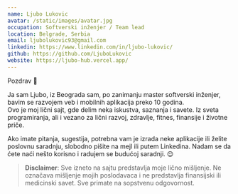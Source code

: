 ```yaml
---
name: Ljubo Lukovic
avatar: /static/images/avatar.jpg
occupation: Softverski inženjer / Team lead
location: Belgrade, Serbia
email: ljubolukovic93@gmail.com
linkedin: https://www.linkedin.com/in/ljubo-lukovic/
github: https://github.com/LjuboLukovic
website: https://ljubo-hub.vercel.app/
---
```


Pozdrav 👋

Ja sam Ljubo, iz Beograda sam, po zanimanju master softverski inženjer, bavim se razvojem veb i mobilnih aplikacija preko 10 godina.  
Ovo je moj lični sajt, gde delim neka iskustva, saznanja i savete. Iz sveta programiranja, ali i vezano za lični razvoj, zdravlje, fitnes, finansije i životne priče.

Ako imate pitanja, sugestija, potrebna vam je izrada neke aplikacije ili želite poslovnu saradnju, slobodno pišite na mejl ili putem Linkedina. Nadam se da ćete naći nešto korisno i radujem se budućoj saradnji. 😌

> **Disclaimer**: Sve izneto na sajtu predstavlja moje lično mišljenje. Ne označava mišljenje mojih poslodavaca i ne predstavlja finansijski ili medicinski savet. Sve primate na sopstvenu odgovornost.
